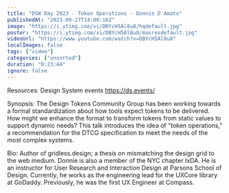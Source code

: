 ```yaml
---
title: "DSW Day 2023 - Token Operations - Donnie D'Amato"
publishedAt: "2023-09-27T14:00:16Z"
image: "https://i.ytimg.com/vi/DBYcH5Al8u8/hqdefault.jpg"
poster: "https://i.ytimg.com/vi/DBYcH5Al8u8/maxresdefault.jpg"
videoUrl: "https://www.youtube.com/watch?v=DBYcH5Al8u8"
localImages: false
tags: ["video"]
categories: ["unsorted"]
duration: "0:23:44"
ignore: false
---
```

Resources:
Design System events https://ds.events/

Synopsis:
The Design Tokens Community Group has been working towards a formal standardization about how tools expect tokens to be delivered. How might we enhance the format to transform tokens from static values to support dynamic needs? This talk introduces the idea of "token operations," a recommendation for the DTCG specification to meet the needs of the most complex systems.

Bio:
Author of gridless.design; a thesis on mismatching the design grid to the web medium. Donnie is also a member of the NYC chapter IxDA. He is an instructor for User Research and Interaction Design at Parsons School of Design. Currently, he works as the engineering lead for the UXCore library at GoDaddy. Previously, he was the first UX Engineer at Compass.
